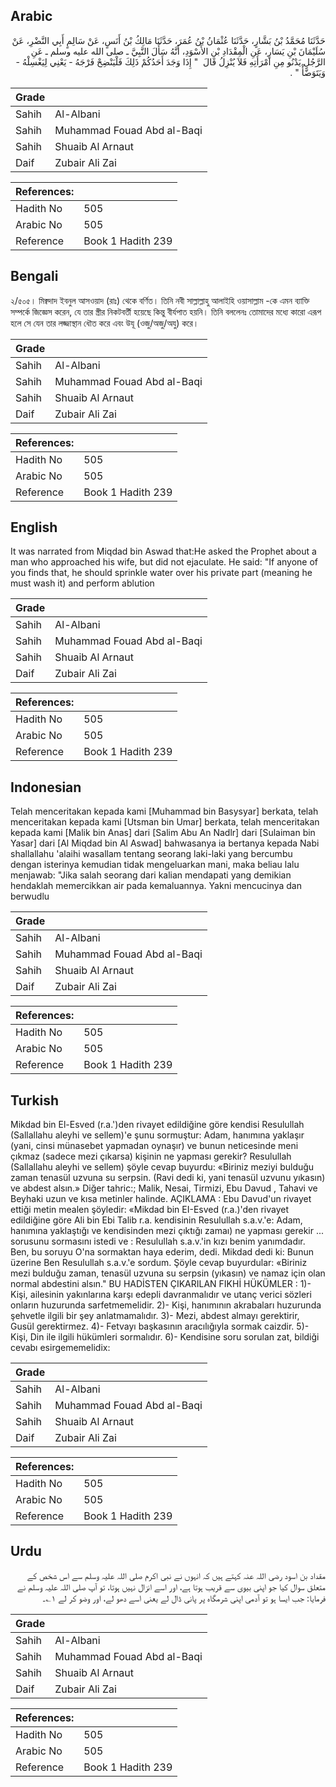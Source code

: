 ## Arabic


<div dir="rtl" lang="ar" style={{fontSize:'larger',backgroundColor:'#f8f9fa',padding:20}}>
حَدَّثَنَا مُحَمَّدُ بْنُ بَشَّارٍ، حَدَّثَنَا عُثْمَانُ بْنُ عُمَرَ، حَدَّثَنَا مَالِكُ بْنُ أَنَسٍ، عَنْ سَالِمٍ أَبِي النَّضْرِ، عَنْ سُلَيْمَانَ بْنِ يَسَارٍ، عَنِ الْمِقْدَادِ بْنِ الأَسْوَدِ، أَنَّهُ سَأَلَ النَّبِيَّ ـ صلى الله عليه وسلم ـ عَنِ الرَّجُلِ يَدْنُو مِنِ امْرَأَتِهِ فَلاَ يُنْزِلُ قَالَ ‏ "‏ إِذَا وَجَدَ أَحَدُكُمْ ذَلِكَ فَلْيَنْضِحْ فَرْجَهُ - يَعْنِي لِيَغْسِلْهُ - وَيَتَوَضَّأْ ‏"‏ ‏.‏
</div>
<div style={{backgroundColor:'#f8f9fa',padding:20, marginBottom: 10}}><table> <thead> <tr> <th>Grade</th> <th></th> </tr> </thead> <tbody> <tr><td>Sahih</td><td>Al-Albani</td></tr><tr><td>Sahih</td><td>Muhammad Fouad Abd al-Baqi</td></tr><tr><td>Sahih</td><td>Shuaib Al Arnaut</td></tr><tr><td>Daif</td><td>Zubair Ali Zai</td></tr></tbody></table><table> <thead> <tr> <th>References:</th> <th></th> </tr> </thead> <tbody><tr><td>Hadith No</td><td>505</td></tr><tr><td>Arabic No</td><td>505</td></tr><tr><td>Reference</td><td>Book 1 Hadith 239</td></tr></tbody></table></div>

## Bengali


<div dir="ltr" lang="bn" style={{fontSize:'larger',backgroundColor:'#f8f9fa',padding:20}}>
২/৫০৫। মিক্বদাদ ইবনুল আসওয়াদ (রাঃ) থেকে বর্ণিত। তিনি নবী সাল্লাল্লাহু আলাইহি ওয়াসাল্লাম -কে এমন ব্যাক্তি সম্পর্কে জিজ্ঞেস করেন, যে তার স্ত্রীর নিকটবর্তী হয়েছে কিন্তু বীর্যপাত হয়নি। তিনি বললেনঃ তোমাদের মধ্যে কারো এরূপ হলে সে যেন তার লজ্জাস্থান ধৌত করে এবং উযূ (ওজু/অজু/অযু) করে।
</div>
<div style={{backgroundColor:'#f8f9fa',padding:20, marginBottom: 10}}><table> <thead> <tr> <th>Grade</th> <th></th> </tr> </thead> <tbody> <tr><td>Sahih</td><td>Al-Albani</td></tr><tr><td>Sahih</td><td>Muhammad Fouad Abd al-Baqi</td></tr><tr><td>Sahih</td><td>Shuaib Al Arnaut</td></tr><tr><td>Daif</td><td>Zubair Ali Zai</td></tr></tbody></table><table> <thead> <tr> <th>References:</th> <th></th> </tr> </thead> <tbody><tr><td>Hadith No</td><td>505</td></tr><tr><td>Arabic No</td><td>505</td></tr><tr><td>Reference</td><td>Book 1 Hadith 239</td></tr></tbody></table></div>

## English


<div dir="ltr" lang="en" style={{fontSize:'larger',backgroundColor:'#f8f9fa',padding:20}}>
It was narrated from Miqdad bin Aswad that:He asked the Prophet about a man who approached his wife, but did not ejaculate. He said: "If anyone of you finds that, he should sprinkle water over his private part (meaning he must wash it) and perform ablution
</div>
<div style={{backgroundColor:'#f8f9fa',padding:20, marginBottom: 10}}><table> <thead> <tr> <th>Grade</th> <th></th> </tr> </thead> <tbody> <tr><td>Sahih</td><td>Al-Albani</td></tr><tr><td>Sahih</td><td>Muhammad Fouad Abd al-Baqi</td></tr><tr><td>Sahih</td><td>Shuaib Al Arnaut</td></tr><tr><td>Daif</td><td>Zubair Ali Zai</td></tr></tbody></table><table> <thead> <tr> <th>References:</th> <th></th> </tr> </thead> <tbody><tr><td>Hadith No</td><td>505</td></tr><tr><td>Arabic No</td><td>505</td></tr><tr><td>Reference</td><td>Book 1 Hadith 239</td></tr></tbody></table></div>

## Indonesian


<div dir="ltr" lang="id" style={{fontSize:'larger',backgroundColor:'#f8f9fa',padding:20}}>
Telah menceritakan kepada kami [Muhammad bin Basysyar] berkata, telah menceritakan kepada kami [Utsman bin Umar] berkata, telah menceritakan kepada kami [Malik bin Anas] dari [Salim Abu An Nadlr] dari [Sulaiman bin Yasar] dari [Al Miqdad bin Al Aswad] bahwasanya ia bertanya kepada Nabi shallallahu 'alaihi wasallam tentang seorang laki-laki yang bercumbu dengan isterinya kemudian tidak mengeluarkan mani, maka beliau lalu menjawab: "Jika salah seorang dari kalian mendapati yang demikian hendaklah memercikkan air pada kemaluannya. Yakni mencucinya dan berwudlu
</div>
<div style={{backgroundColor:'#f8f9fa',padding:20, marginBottom: 10}}><table> <thead> <tr> <th>Grade</th> <th></th> </tr> </thead> <tbody> <tr><td>Sahih</td><td>Al-Albani</td></tr><tr><td>Sahih</td><td>Muhammad Fouad Abd al-Baqi</td></tr><tr><td>Sahih</td><td>Shuaib Al Arnaut</td></tr><tr><td>Daif</td><td>Zubair Ali Zai</td></tr></tbody></table><table> <thead> <tr> <th>References:</th> <th></th> </tr> </thead> <tbody><tr><td>Hadith No</td><td>505</td></tr><tr><td>Arabic No</td><td>505</td></tr><tr><td>Reference</td><td>Book 1 Hadith 239</td></tr></tbody></table></div>

## Turkish


<div dir="ltr" lang="tr" style={{fontSize:'larger',backgroundColor:'#f8f9fa',padding:20}}>
Mikdad bin El-Esved (r.a.')den rivayet edildiğine göre kendisi Resulullah (Sallallahu aleyhi ve sellem)'e şunu sormuştur: Adam, hanımına yaklaşır (yani, cinsi münasebet yapmadan oynaşır) ve bunun neticesinde meni çıkmaz (sadece mezi çıkarsa) kişinin ne yapması gerekir? Resulullah (Sallallahu aleyhi ve sellem) şöyle cevap buyurdu: «Biriniz meziyi bulduğu zaman tenasül uzvuna su serpsin. (Ravi dedi ki, yani tenasül uzvunu yıkasın) ve abdest alsın.» Diğer tahric:; Malik, Nesai, Tirmizi, Ebu Davud , Tahavi ve Beyhaki uzun ve kısa metinler halinde. AÇIKLAMA : Ebu Davud'un rivayet ettiği metin mealen şöyledir: «Mikdad bin EI-Esved (r.a.)'den rivayet edildiğine göre Ali bin Ebi Talib r.a. kendisinin Resulullah s.a.v.'e: Adam, hanımına yaklaştığı ve kendisinden mezi çıktığı zamaı) ne yapması gerekir ... sorusunu sormasını istedi ve : Resulullah s.a.v.'in kızı benim yanımdadır. Ben, bu soruyu O'na sormaktan haya ederim, dedi. Mikdad dedi ki: Bunun üzerine Ben Resulullah s.a.v.'e sordum. Şöyle cevap buyurdular: «Biriniz mezi bulduğu zaman, tenasül uzvuna su serpsin (yıkasın) ve namaz için olan normal abdestini alsın." BU HADİSTEN ÇIKARILAN FIKHİ HÜKÜMLER : 1)- Kişi, ailesinin yakınlarına karşı edepli davranmalıdır ve utanç verici sözleri onların huzurunda sarfetmemelidir. 2)- Kişi, hanımının akrabaları huzurunda şehvetle ilgili bir şey anlatmamalıdır. 3)- Mezi, abdest almayı gerektirir, Gusül gerektirmez. 4)- Fetvayı başkasının aracılığıyla sormak caizdir. 5)- Kişi, Din ile ilgili hükümleri sormalıdır. 6)- Kendisine soru sorulan zat, bildiği cevabı esirgememelidix:
</div>
<div style={{backgroundColor:'#f8f9fa',padding:20, marginBottom: 10}}><table> <thead> <tr> <th>Grade</th> <th></th> </tr> </thead> <tbody> <tr><td>Sahih</td><td>Al-Albani</td></tr><tr><td>Sahih</td><td>Muhammad Fouad Abd al-Baqi</td></tr><tr><td>Sahih</td><td>Shuaib Al Arnaut</td></tr><tr><td>Daif</td><td>Zubair Ali Zai</td></tr></tbody></table><table> <thead> <tr> <th>References:</th> <th></th> </tr> </thead> <tbody><tr><td>Hadith No</td><td>505</td></tr><tr><td>Arabic No</td><td>505</td></tr><tr><td>Reference</td><td>Book 1 Hadith 239</td></tr></tbody></table></div>

## Urdu


<div dir="rtl" lang="ur" style={{fontSize:'larger',backgroundColor:'#f8f9fa',padding:20}}>
مقداد بن اسود رضی اللہ عنہ کہتے ہیں کہ انہوں نے نبی اکرم صلی اللہ علیہ وسلم سے اس شخص کے متعلق سوال کیا جو اپنی بیوی سے قریب ہوتا ہے، اور اسے انزال نہیں ہوتا، تو آپ صلی اللہ علیہ وسلم نے فرمایا: جب ایسا ہو تو آدمی اپنی شرمگاہ پر پانی ڈال لے یعنی اسے دھو لے، اور وضو کر لے ۱؎۔
</div>
<div style={{backgroundColor:'#f8f9fa',padding:20, marginBottom: 10}}><table> <thead> <tr> <th>Grade</th> <th></th> </tr> </thead> <tbody> <tr><td>Sahih</td><td>Al-Albani</td></tr><tr><td>Sahih</td><td>Muhammad Fouad Abd al-Baqi</td></tr><tr><td>Sahih</td><td>Shuaib Al Arnaut</td></tr><tr><td>Daif</td><td>Zubair Ali Zai</td></tr></tbody></table><table> <thead> <tr> <th>References:</th> <th></th> </tr> </thead> <tbody><tr><td>Hadith No</td><td>505</td></tr><tr><td>Arabic No</td><td>505</td></tr><tr><td>Reference</td><td>Book 1 Hadith 239</td></tr></tbody></table></div>